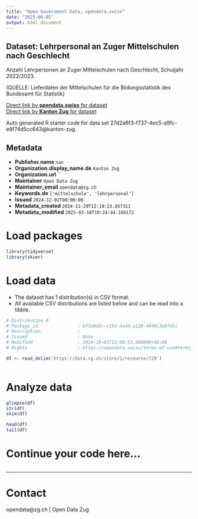 ```yaml
---
title: "Open Government Data, opendata.swiss"
date: "2025-06-05"
output: html_document
---
```


## Dataset: Lehrpersonal an Zuger Mittelschulen nach Geschlecht

Anzahl Lehrpersonen an Zuger Mittelschulen nach Geschlecht, Schuljahr 2022/2023.

(QUELLE: Lieferdaten der Mittelschulen für die Bildungsstatistik des Bundesamt für Statistik)

[Direct link by **opendata.swiss** for dataset](https://opendata.swiss/de/dataset/lehrpersonal-an-zuger-mittelschulen-nach-geschlecht)<br>
[Direct link by **Kanton Zug** for dataset](https://www.zg.ch/behoerden/gesundheitsdirektion/statistikfachstelle/themen/bildung/mittelschulen)

Auto generated R starter code for data set 27d2a6f3-f737-4ec5-a9fc-e6f74d5cc643@kanton-zug.

## Metadata

- **Publisher.name** `nan`
- **Organization.display_name.de** `Kanton Zug`
- **Organization.url** ``
- **Maintainer** `Open Data Zug`
- **Maintainer_email** `opendata@zg.ch`
- **Keywords.de** `['mittelschule', 'lehrpersonal']`
- **Issued** `2024-12-02T00:00:00`
- **Metadata_created** `2024-11-29T12:18:23.857311`
- **Metadata_modified** `2025-03-18T10:24:44.160172`


# Load packages

```r

library(tidyverse)
library(skimr)

```

# Load data

-   The dataset has 1 distribution(s) in CSV format.
-   All available CSV distributions are listed below and can be read into a tibble.

```r

# Distribution 0
# Package_id               : b73a0d2c-c192-4a43-a120-4949c3e07d1c
# Description              : 
# Issued                   : None
# Modified                 : 2024-10-03T15:08:53.060000+00:00
# Rights                   : https://opendata.swiss/terms-of-use#terms_open

df <- read_delim('https://data.zg.ch/store/1/resource/729')



```

# Analyze data

```r

glimpse(df)
str(df)
skim(df)

head(df)
tail(df)

```

# Continue your code here...

```r

```

------------------------------------------------------------------------

# Contact

opendata@zg.ch | Open Data Zug
